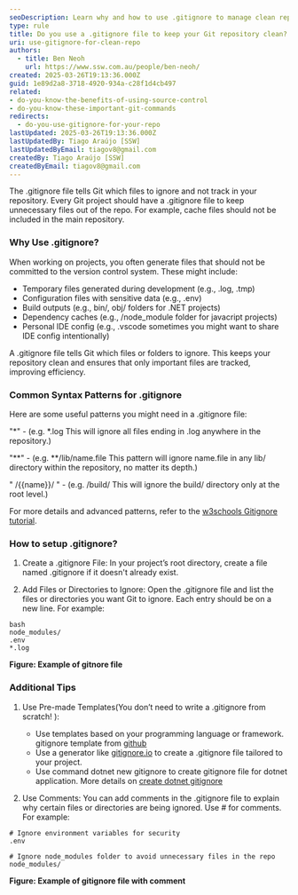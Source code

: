 ```yaml
---
seoDescription: Learn why and how to use .gitignore to manage clean repositories. Understand key patterns and explore gitignore templates for different projects.
type: rule
title: Do you use a .gitignore file to keep your Git repository clean?
uri: use-gitignore-for-clean-repo
authors:
  - title: Ben Neoh
    url: https://www.ssw.com.au/people/ben-neoh/
created: 2025-03-26T19:13:36.000Z
guid: 1e89d2a8-3718-4920-934a-c28f1d4cb497
related:
- do-you-know-the-benefits-of-using-source-control
- do-you-know-these-important-git-commands
redirects:
  - do-you-use-gitignore-for-your-repo
lastUpdated: 2025-03-26T19:13:36.000Z
lastUpdatedBy: Tiago Araújo [SSW]
lastUpdatedByEmail: tiagov8@gmail.com
createdBy: Tiago Araújo [SSW]
createdByEmail: tiagov8@gmail.com
---
```


The .gitignore file tells Git which files to ignore and not track in your repository. Every Git project should have a .gitignore file to keep unnecessary files out of the repo. For example, cache files should not be included in the main repository.
### Why Use .gitignore?

When working on projects, you often generate files that should not be committed to the version control system. These might include:

* Temporary files generated during development (e.g., .log, .tmp)
* Configuration files with sensitive data (e.g., .env)
* Build outputs (e.g., bin/, obj/ folders for .NET projects)
* Dependency caches (e.g., /node_module folder for javacript projects)
* Personal IDE config (e.g., .vscode sometimes you might want to share IDE config intentionally)

A .gitignore file tells Git which files or folders to ignore. This keeps your repository clean and ensures that only important files are tracked, improving efficiency.

### Common Syntax Patterns for .gitignore

Here are some useful patterns you might need in a .gitignore file:

 "\*" - (e.g. \*.log This will ignore all files ending in .log anywhere in the repository.)

 "\*\*" - (e.g. \**/lib/name.file This pattern will ignore name.file in any lib/ directory within the repository, no matter its depth.)

 " /&#123;&#123;name&#125;&#125;/ " - (e.g. /build/ This will ignore the build/ directory only at the root level.)

For more details and advanced patterns, refer to the [w3schools Gitignore tutorial](https://www.w3schools.com/git/git_ignore.asp?remote=github).

### How to setup .gitignore?

1. Create a .gitignore File:
In your project’s root directory, create a file named .gitignore if it doesn't already exist.

2. Add Files or Directories to Ignore:
Open the .gitignore file and list the files or directories you want Git to ignore. Each entry should be on a new line. For example:

```gitignore
bash
node_modules/
.env
*.log
```

**Figure: Example of gitnore file**

### Additional Tips

1. Use Pre-made Templates(You don’t need to write a .gitignore from scratch! ):
    * Use templates based on your programming language or framework. gitignore template from [github](https://github.com/github/gitignore)
    * Use a generator like [gitignore.io](https://www.toptal.com/developers/gitignore) to create a .gitignore file tailored to your project.
    * Use command dotnet new gitignore to create gitignore file for dotnet application. More details on [create dotnet gitignore](https://dev.to/rafalpienkowski/easy-to-create-gitignore-for-the-dotnet-developers-1h42)

2. Use Comments:
You can add comments in the .gitignore file to explain why certain files or directories are being ignored. Use # for comments. For example:

```gitignore
# Ignore environment variables for security
.env

# Ignore node_modules folder to avoid unnecessary files in the repo
node_modules/
```

**Figure: Example of gitignore file with comment**

